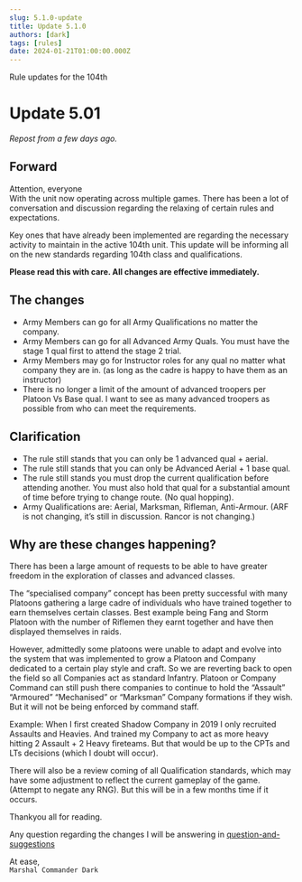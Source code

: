 ```yaml
---
slug: 5.1.0-update
title: Update 5.1.0
authors: [dark]
tags: [rules]
date: 2024-01-21T01:00:00.000Z
---
```


Rule updates for the 104th

<!-- truncate -->

# Update 5.01
*Repost from a few days ago.*


## Forward
Attention, everyone<br />
With the unit now operating across multiple games.
There has been a lot of conversation and discussion regarding the relaxing of certain rules and expectations.

Key ones that have already been implemented are regarding the necessary activity to maintain in the active 104th unit.
This update will be informing all on the new standards regarding 104th class and qualifications.


**Please read this with care. All changes are effective immediately.**
## The changes
 - Army Members can go for all Army Qualifications no matter the company.
 - Army Members can go for all Advanced Army Quals. You must have the stage 1 qual first to attend the stage 2 trial.
 - Army Members may go for Instructor roles for any qual no matter what company they are in. (as long as the cadre is happy to have them as an instructor)
- There is no longer a limit of the amount of advanced troopers per Platoon Vs Base qual. I want to see as many advanced troopers as possible from who can meet the requirements.
## Clarification
- The rule still stands that you can only be 1 advanced qual + aerial.
- The rule still stands that you can only be Advanced Aerial + 1 base qual.
- The rule still stands you must drop the current qualification before attending another. You must also hold that qual for a substantial amount of time before trying to change route. (No qual hopping).
- Army Qualifications are: Aerial, Marksman, Rifleman, Anti-Armour. (ARF is not changing, it’s still in discussion. Rancor is not changing.)
## Why are these changes happening?
There has been a large amount of requests to be able to have greater freedom in the exploration of classes and advanced classes.

The “specialised company” concept has been pretty successful with many Platoons gathering a large cadre of individuals who have trained together to earn themselves certain classes. Best example being Fang and Storm Platoon with the number of Riflemen they earnt together and have then displayed themselves in raids.

However, admittedly some platoons were unable to adapt and evolve into the system that was implemented to grow a Platoon and Company dedicated to a certain play style and craft. So we are reverting back to open the field so all Companies act as standard Infantry. Platoon or Company Command can still push there companies to continue to hold the “Assault” “Armoured” “Mechanised” or “Marksman” Company formations if they wish. But it will not be being enforced by command staff.

Example: When I first created Shadow Company in 2019 I only recruited Assaults and Heavies. And trained my Company to act as more heavy hitting 2 Assault + 2 Heavy fireteams.
But that would be up to the CPTs and LTs decisions (which I doubt will occur).

There will also be a review coming of all Qualification standards, which may have some adjustment to reflect the current gameplay of the game. (Attempt to negate any RNG). But this will be in a few months time if it occurs.

Thankyou all for reading.

Any question regarding the changes I will be answering in [question-and-suggestions](https://discord.com/channels/1198378556137410660/1198460745361395722)

At ease,<br />
`Marshal Commander Dark`